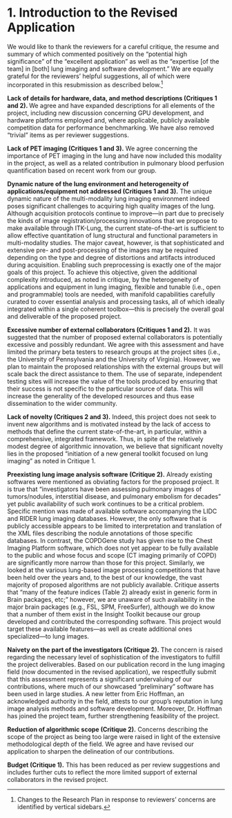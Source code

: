 
# 1. Introduction to the Revised Application

We would like to thank the reviewers for a careful critique, the resume and summary of
which commented positively on the "potential high significance" of the
"excellent application" as well as the “expertise [of the team] in [both] lung imaging
and software development."  We are equally grateful for the reviewers’ helpful suggestions,
all of which were incorporated in this resubmission as described below.[^1]

[^1]:  Changes to the Research Plan in response to reviewers’ concerns are identified by
vertical sidebars.


__Lack of details for hardware, data, and method descriptions (Critiques 1 and 2). __
We agree and have expanded descriptions for all elements of the project, including new
discussion concerning GPU development, and hardware platforms employed and, where applicable,
publicly available competition data for performance benchmarking.  We have also removed
"trivial" items as per reviewer suggestions.


__Lack of PET imaging (Critiques 1 and 3).__
We agree concerning the importance of PET
imaging in the lung and have now included this modality in the project, as well as a
related contribution in pulmonary blood perfusion quantification based on recent work
from our group.

__Dynamic nature of the lung environment and heterogeneity of applications/equipment
not addressed (Critiques 1 and 3).__
The unique dynamic nature of the multi-modality lung imaging environment
indeed poses significant challenges to acquiring high quality images of
the lung. Although acquisition protocols continue to improve---in part due
to precisely the kinds of image registration/processing innovations that
we propose to make available through ITK-Lung, the current
state-of-the-art is sufficient to allow effective quantitation of lung
structural and functional parameters in multi-modality studies. The
major caveat, however, is that sophisticated and extensive pre- and
post-processing of the images may be required depending on the type and
degree of distortions and artifacts introduced during acquisition.
Enabling such preprocessing is exactly one of the
major goals of this project. To achieve this objective, given the
additional complexity introduced, as noted in critique, by the
heterogeneity of applications and equipment in lung imaging, flexible
and tunable (i.e., open and programmable) tools are needed, with manifold
capabilities carefully curated to cover essential analysis and
processing tasks, all of which ideally integrated within a single
coherent toolbox---this is precisely the overall goal and deliverable of
the proposed project.

__Excessive number of external collaborators (Critiques 1 and 2).__
It was suggested that the number of proposed external collaborators is potentially excessive
and possibly redundant. We agree with this assessment and have limited the primary beta
testers to research groups at the project sites (i.e., the University of Pennsylvania and
the University of Virginia).  However, we plan to maintain the proposed relationships
with the external groups but will scale back the direct assistance to them. The use of separate, independent testing sites
will increase the value of the tools produced by ensuring that their success is not specific
to the particular source of data.  This will increase the generality of the developed resources
and thus ease dissemination to the wider community.

__Lack of novelty (Critiques 2 and 3).__  Indeed, this project does not seek to invent new
algorithms and is motivated instead by the lack of access to methods that define the
current state-of-the-art, in particular, within a comprehensive, integrated framework.
Thus, in spite of the relatively modest degree of algorithmic innovation, we believe that
significant novelty lies in the proposed "initiation of a new general toolkit focused on
lung imaging" as noted in Critique 1.

__Preexisting lung image analysis software (Critique 2).__
Already existing softwares were
mentioned as obviating factors for the proposed project. It is true that "investigators
have been assessing pulmonary images of tumors/nodules, interstitial disease, and pulmonary
embolism for decades" yet public availability of such work continues to be a critical
problem.  Specific mention was made of available software accompanying the LIDC and RIDER
lung imaging databases. However, the only software that is publicly accessible appears to
be limited to interpretation and translation of the XML files describing the nodule annotations
of those specific databases.  In contrast, the COPDGene study has given rise to the
Chest Imaging Platform software, which does not yet appear to be fully available to the
public and whose focus and scope (CT imaging primarily of COPD) are significantly more
narrow than those for this project.
Similarly, we looked at the various lung-based image processing competitions that have been
held over the years and, to the best
of our knowledge, the vast majority of proposed algorithms are not publicly available.
Critique asserts that "many of the feature indices (Table 2) already exist in generic
form in Brain packages, etc;" however, we are unaware of such availability in the major
brain packages (e.g., FSL, SPM, FreeSurfer), although we do know that a number of them exist
in the Insight Toolkit because our group developed and contributed the corresponding software.
This project would target these available features---as well as create additional ones specialized---to lung images.

__Naivety on the part of the investigators (Critique 2).__
The concern is raised regarding the necessary level of sophistication of the investigators
to fulfill the project deliverables. Based on our publication record in the lung imaging field (now
documented in the revised application), we respectfully submit that this assessment represents
a significant undervaluing of our contributions, where much of our showcased
"preliminary" software has been used in large studies. A new letter from Eric Hoffman,
an acknowledged authority in the field, attests to our group’s
reputation in lung image analysis methods and software development.  Moreover, Dr. Hoffman
has joined the project team, further strengthening feasibility of the project.

__Reduction of algorithmic scope (Critique 2).__
Concerns describing the scope of the project as being too large were raised in light of the
extensive methodological depth of the field. We agree and have revised our application to
sharpen the delineation of our contributions.

__Budget (Critique 1).__
This has been reduced as per review suggestions and includes further cuts to reflect the
more limited support of external collaborators in the revised project.





